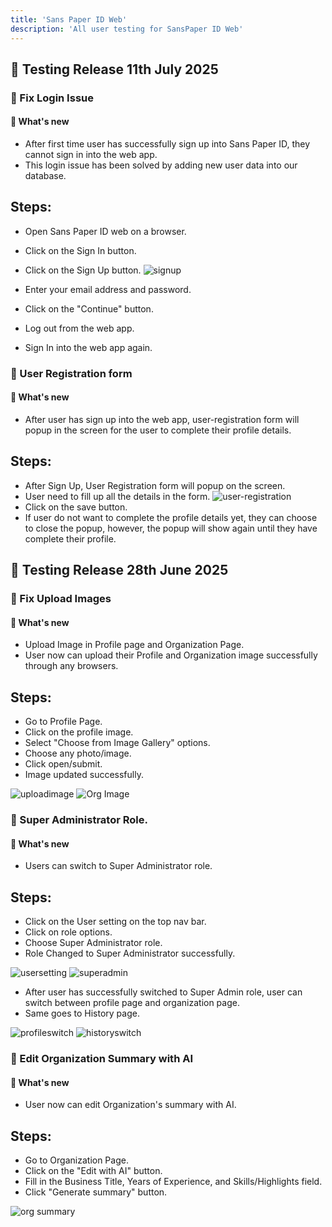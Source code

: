 ```yaml
---
title: 'Sans Paper ID Web' 
description: 'All user testing for SansPaper ID Web'
---
```


## 🚀 Testing Release 11th July 2025

### 🔹 Fix Login Issue  
#### 🧪 What's new
- After first time user has successfully sign up into Sans Paper ID, they cannot sign in into the web app.
- This login issue has been solved by adding new user data into our database.  

## Steps:
- Open Sans Paper ID web on a browser.
- Click on the Sign In button.
- Click on the Sign Up button.
<img
    src="/images/spiweb/signup auth0.png"
    alt="signup"
  />

- Enter your email address and password.
- Click on the "Continue" button.
- Log out from the web app.
- Sign In into the web app again.


### 🔹 User Registration form  
#### 🧪 What's new
- After user has sign up into the web app, user-registration form will popup in the screen for the user to complete their profile details. 

## Steps:
- After Sign Up, User Registration form will popup on the screen.
- User need to fill up all the details in the form.
<img
    src="/images/spiweb/user-registration.png"
    alt="user-registration"
  />
- Click on the save button.
- If user do not want to complete the profile details yet, they can choose to close the popup, however, the popup will show again until they have complete their profile.


## 🚀 Testing Release 28th June 2025

### 🔹 Fix Upload Images  
#### 🧪 What's new
- Upload Image in Profile page and Organization Page.
- User now can upload their Profile and Organization image successfully through any browsers.  

## Steps:
- Go to Profile Page.
- Click on the profile image.
- Select "Choose from Image Gallery" options.
- Choose any photo/image.
- Click open/submit.
- Image updated successfully.

<div style={{ textAlign: 'center' }}>
  <img
    src="/images/spiweb/upload image.png"
    alt="uploadimage"
  />
   <img
    src="/images/spiweb/orgimage.png"
    alt="Org Image"
  />
</div>

### 🔹 Super Administrator Role.  
#### 🧪 What's new
- Users can switch to Super Administrator role.


## Steps:
- Click on the User setting on the top nav bar.
- Click on role options.
- Choose Super Administrator role.
- Role Changed to Super Administrator successfully.

<div style={{ textAlign: 'center' }}>
  <img
    src="/images/spiweb/usersetting.png"
    alt="usersetting"
  />
    <img
    src="/images/spiweb/change super admin.png"
    alt="superadmin"
  />
</div>

- After user has successfully switched to Super Admin role, user can switch between profile page and organization page.
- Same goes to History page.

<div style={{ textAlign: 'center' }}>
  <img
    src="/images/spiweb/switch between profile.png"
    alt="profileswitch"
  />
    <img
    src="/images/spiweb/historyswitch.png"
    alt="historyswitch"
  />
</div>


### 🔹 Edit Organization Summary with AI
#### 🧪 What's new
- User now can edit Organization's summary with AI.

## Steps:
- Go to Organization Page.
- Click on the "Edit with AI" button.
- Fill in the Business Title, Years of Experience, and Skills/Highlights field.
- Click "Generate summary" button.


<div style={{ textAlign: 'center' }}>
  <img
    src="/images/spiweb/orgsummaryAI.png"
    alt="org summary"
  />
</div>


